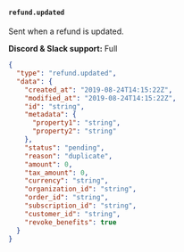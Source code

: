 #### `refund.updated`

Sent when a refund is updated.

**Discord & Slack support:** Full

```json Payload Sample [expandable]
{
  "type": "refund.updated",
  "data": {
    "created_at": "2019-08-24T14:15:22Z",
    "modified_at": "2019-08-24T14:15:22Z",
    "id": "string",
    "metadata": {
      "property1": "string",
      "property2": "string"
    },
    "status": "pending",
    "reason": "duplicate",
    "amount": 0,
    "tax_amount": 0,
    "currency": "string",
    "organization_id": "string",
    "order_id": "string",
    "subscription_id": "string",
    "customer_id": "string",
    "revoke_benefits": true
  }
}
```
